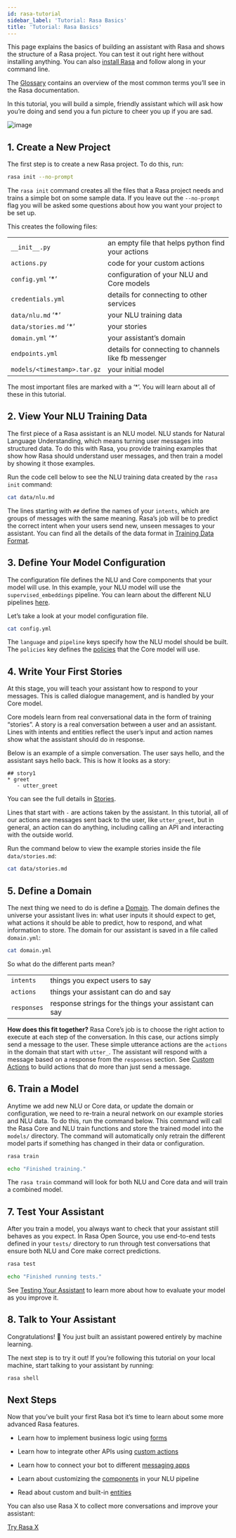 ```yaml
---
id: rasa-tutorial
sidebar_label: 'Tutorial: Rasa Basics'
title: 'Tutorial: Rasa Basics'
---
```


This page explains the basics of building an assistant with Rasa and
shows the structure of a Rasa project. You can test it out right here without
installing anything.
You can also [install Rasa](/docs/user-guide/installation) and follow along in your command line.

The [Glossary](/docs/glossary) contains an overview of the most common terms you’ll see in the Rasa documentation.

In this tutorial, you will build a simple, friendly assistant which will ask how you’re doing
and send you a fun picture to cheer you up if you are sad.



<img alt="image" src="../../img/mood_bot.png" />

## 1. Create a New Project

The first step is to create a new Rasa project. To do this, run:

```bash
rasa init --no-prompt
```
The `rasa init` command creates all the files that a Rasa project needs and
trains a simple bot on some sample data.
If you leave out the `--no-prompt` flag you will be asked some questions about
how you want your project to be set up.

This creates the following files:

|                            |                                                     |
|----------------------------|-----------------------------------------------------|
|`__init__.py`               |an empty file that helps python find your actions    |
|`actions.py`                |code for your custom actions                         |
|`config.yml` ‘\*’           |configuration of your NLU and Core models            |
|`credentials.yml`           |details for connecting to other services             |
|`data/nlu.md` ‘\*’          |your NLU training data                               |
|`data/stories.md` ‘\*’      |your stories                                         |
|`domain.yml` ‘\*’           |your assistant’s domain                              |
|`endpoints.yml`             |details for connecting to channels like fb messenger |
|`models/<timestamp>.tar.gz` |your initial model                                   |

The most important files are marked with a ‘\*’.
You will learn about all of these in this tutorial.

## 2. View Your NLU Training Data

The first piece of a Rasa assistant is an NLU model.
NLU stands for Natural Language Understanding, which means turning
user messages into structured data. To do this with Rasa,
you provide training examples that show how Rasa should understand
user messages, and then train a model by showing it those examples.

Run the code cell below to see the NLU training data created by
the `rasa init` command:

```bash
cat data/nlu.md
```
The lines starting with `##` define the names of your `intents`, which
are groups of messages with the same meaning. Rasa’s job will be to
predict the correct intent when your users send new, unseen messages to
your assistant. You can find all the details of the data format in [Training Data Format](/docs/nlu/training-data-format).

<a aria-hidden="true" tabIndex="-1" className="anchor enhancedAnchor" id="model-configuration"></a>

## 3. Define Your Model Configuration

The configuration file defines the NLU and Core components that your model
will use. In this example, your NLU model will use the
`supervised_embeddings` pipeline. You can learn about the different NLU pipelines
[here](/docs/nlu/choosing-a-pipeline).

Let’s take a look at your model configuration file.

```bash
cat config.yml
```
The `language` and `pipeline` keys specify how the NLU model should be built.
The `policies` key defines the [policies](/docs/core/policies) that the Core model will use.

## 4. Write Your First Stories

At this stage, you will teach your assistant how to respond to your messages.
This is called dialogue management, and is handled by your Core model.

Core models learn from real conversational data in the form of training “stories”.
A story is a real conversation between a user and an assistant.
Lines with intents and entities reflect the user’s input and action names show what the
assistant should do in response.

Below is an example of a simple conversation.
The user says hello, and the assistant says hello back.
This is how it looks as a story:

```story
## story1
* greet
   - utter_greet
```

You can see the full details in [Stories](/docs/core/stories).

Lines that start with `-` are actions taken by the assistant.
In this tutorial, all of our actions are messages sent back to the user,
like `utter_greet`, but in general, an action can do anything,
including calling an API and interacting with the outside world.

Run the command below to view the example stories inside the file `data/stories.md`:

```bash
cat data/stories.md
```
## 5. Define a Domain

The next thing we need to do is define a [Domain](/docs/core/domains).
The domain defines the universe your assistant lives in: what user inputs it
should expect to get, what actions it should be able to predict, how to
respond, and what information to store.
The domain for our assistant is saved in a
file called `domain.yml`:

```bash
cat domain.yml
```
So what do the different parts mean?

|            |                                                       |
|------------|-------------------------------------------------------|
|`intents`   |things you expect users to say                         |
|`actions`   |things your assistant can do and say                   |
|`responses` |response strings for the things your assistant can say |

**How does this fit together?**
Rasa Core’s job is to choose the right action to execute at each step
of the conversation. In this case, our actions simply send a message to the user.
These simple utterance actions are the `actions` in the domain that start
with `utter_`. The assistant will respond with a message based on a response
from the `responses` section. See [Custom Actions](/docs/core/actions#custom-actions)
to build actions that do more than just send a message.

## 6. Train a Model

Anytime we add new NLU or Core data, or update the domain or configuration, we
need to re-train a neural network on our example stories and NLU data.
To do this, run the command below. This command will call the Rasa Core and NLU train
functions and store the trained model
into the `models/` directory. The command will automatically only retrain the
different model parts if something has changed in their data or configuration.

```bash
rasa train

echo "Finished training."
```
The `rasa train` command will look for both NLU and Core data and will train a combined model.

## 7. Test Your Assistant

After you train a model, you always want to check that your assistant still behaves as you expect.
In Rasa Open Source, you use end-to-end tests defined in your `tests/` directory to run through
test conversations that ensure both NLU and Core make correct predictions.

```bash
rasa test

echo "Finished running tests."
```
See [Testing Your Assistant](/docs/user-guide/testing-your-assistant) to learn more about how to evaluate your model as you improve it.

## 8. Talk to Your Assistant

Congratulations! 🚀 You just built an assistant
powered entirely by machine learning.

The next step is to try it out!
If you’re following this tutorial on your local machine, start talking to your
assistant by running:

```bash
rasa shell
```

## Next Steps

Now that you’ve built your first Rasa bot it’s time to learn about
some more advanced Rasa features.

* Learn how to implement business logic using [forms](/docs/core/forms)

* Learn how to integrate other APIs using [custom actions](/docs/core/actions)

* Learn how to connect your bot to different [messaging apps](/docs/user-guide/messaging-and-voice-channels)

* Learn about customizing the [components](/docs/nlu/components) in your NLU pipeline

* Read about custom and built-in [entities](/docs/nlu/entity-extraction)

You can also use Rasa X to collect more conversations
and improve your assistant:


<a className="button button--outline button--secondary button--lg" href="../../rasa-x">Try Rasa X</a>
